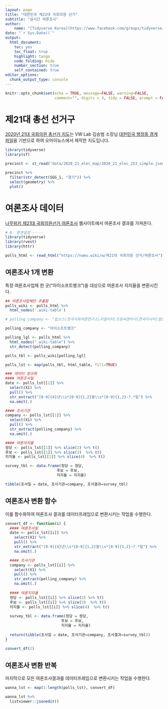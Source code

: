 ```yaml
---
layout: page
title: "대한민국 제21대 국회의원 선거"
subtitle: "실시간 여론조사"
author:
    name: "[Tidyverse Korea](https://www.facebook.com/groups/tidyverse/)"
date: "`r Sys.Date()`"
output:
  html_document: 
    toc: yes
    toc_float: true
    highlight: tango
    code_folding: hide
    number_section: true
    self_contained: true
editor_options: 
  chunk_output_type: console
---
```


```r
knitr::opts_chunk$set(echo = TRUE, message=FALSE, warning=FALSE,
                      comment="", digits = 3, tidy = FALSE, prompt = FALSE, fig.align = 'center')

```

# 제21대 총선 선거구 {#election-polls-area}

[2020년 21대 국회의원 총선거 지도](https://github.com/OhmyNews/2020_21_elec_map)는 VW Lab 김승범 소장님 [대한민국 행정동 경계 파일](https://github.com/vuski/admdongkor)을 기반으로 하여 오마이뉴스에서 제작한 지도입니다.

```r
library(tidyverse)
library(sf)

precinct <- st_read("data/2020_21_elec_map/2020_21_elec_253_simple.json")

precinct %>% 
  filter(str_detect(SGG_1, "경기")) %>% 
  select(geometry) %>% 
  plot()
```

# 여론조사 데이터 {#election-polls}

[나무위키 제21대 국회의원선거 여론조사](https://namu.wiki/w/제21대 국회의원 선거/여론조사) 웹사이트에서 여론조사 결과를 가져온다.

```r
# 0. 환경설정 -----
library(tidyverse)
library(rvest)
library(httr)

polls_html <- read_html("https://namu.wiki/w/제21대 국회의원 선거/여론조사")
```

## 여론조사 1개 변환 {#election-polls-one}

특정 여론조사업체 한 곳("아이소프트뱅크")을 대상으로 여론조사 지지율을 변환시킨다.

```r
## 여론조사업체만 추출함
polls_wiki <- polls_html %>% 
  html_nodes('.wiki-table')

# polling_company <- "입소스|한국사회여론연구소|리얼미터|조원씨앤아이|한국리서치|알앤써치|한길리서치센타|글로벌리서치|아이소프트뱅크"

polling_company <- "아이소프트뱅크"

polling_lgl <- polls_html %>% 
  html_nodes(".wiki-table") %>% 
  str_detect(polling_company)

polls_tbl <- polls_wiki[polling_lgl] 

polls_lst <- map(polls_tbl, html_table, fill=TRUE)

### 데이터 정규화
#### 여론조사일
date <- polls_lst[[1]] %>% 
  select(X1) %>% 
  pull() %>% 
  str_extract("[0-9]{4}년\\s*[0-9]{1,2}월\\s*[0-9]{1,2}~?.*일") %>% 
  na.omit(.)

#### 조사기관
company <- polls_lst[[1]] %>% 
  select(X1) %>% 
  pull() %>% 
  str_extract(polling_company) %>% 
  na.omit(.)

#### 여론지지율
정당 <- polls_lst[[1]] %>% slice(2) %>% t()
후보 <- polls_lst[[1]] %>% slice(3)  %>% t()
지지율 <- polls_lst[[1]] %>% slice(4)  %>% t()

survey_tbl <- data.frame(정당 = 정당,
                       후보 = 후보,
                       지지율 = 지지율)

tibble(조사일 = date, 조사기관=company, 조사결과=survey_tbl)

```

## 여론조사 변환 함수 {#election-polls-function}

이를 함수화하여 여론조사 결과를 데이터프레임으로 변환시키는 작업을 수행한다.

```r

convert_df <- function(i) {
  #### 여론조사일
  date <- polls_lst[[i]] %>% 
    select(X1) %>% 
    pull() %>% 
    str_extract("[0-9]{4}년\\s*[0-9]{1,2}월\\s*[0-9]{1,2}~?.*일") %>% 
    na.omit(.)

  #### 조사기관
  company <- polls_lst[[i]] %>% 
    select(X1) %>% 
    pull() %>% 
    str_extract(polling_company) %>% 
    na.omit(.)
  
  #### 여론지지율
  정당 <- polls_lst[[i]] %>% slice(2) %>% t()
  후보 <- polls_lst[[i]] %>% slice(3)  %>% t()
  지지율 <- polls_lst[[i]] %>% slice(4)  %>% t()
  
  survey_tbl <- data.frame(정당 = 정당,
                         후보 = 후보,
                         지지율 = 지지율)
  
  return(tibble(조사일 = date, 조사기관=company, 조사결과=survey_tbl))
}

convert_df(2)
```


## 여론조사 변환 반복 {#election-polls-loop}

마지막으로 모든 여론조사결과를 데이터프레임으로 변환시키는 작업을 수행한다.

```r
wanna_lst <- map(1:length(polls_lst), convert_df)

wanna_lst %>% 
  listviewer::jsonedit()

```